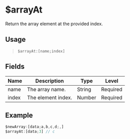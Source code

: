 # $arrayAt
Return the array element at the provided index.

## Usage
> `$arrayAt:[name;index]`

## Fields
| Name | Description | Type | Level |
| ---- | ----------- | ---- | ---- |
| name | The array name. | String | Required |
| index | The element index. | Number | Required |

## Example
```js
$newArray:[data;a,b,c,d;,]
$arrayAt:[data;3] // c
```
